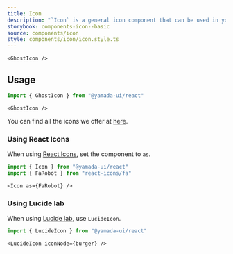 ```yaml
---
title: Icon
description: "`Icon` is a general icon component that can be used in your projects."
storybook: components-icon--basic
source: components/icon
style: components/icon/icon.style.ts
---
```


```tsx preview
<GhostIcon />
```

## Usage

```ts
import { GhostIcon } from "@yamada-ui/react"
```

```tsx
<GhostIcon />
```

You can find all the icons we offer at [here](/icons).

### Using React Icons

When using [React Icons](https://react-icons.github.io/react-icons), set the component to `as`.

```ts
import { Icon } from "@yamada-ui/react"
import { FaRobot } from "react-icons/fa"
```

```tsx
<Icon as={FaRobot} />
```

### Using Lucide lab

When using [Lucide lab](https://github.com/lucide-icons/lucide-lab), use `LucideIcon`.

```ts
import { LucideIcon } from "@yamada-ui/react"
```

```tsx preview
<LucideIcon iconNode={burger} />
```
